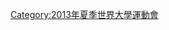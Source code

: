 {{Navbox
|name = 2013年夏季世界大學運動會
|state = collapsed
|title = [[2013年夏季世界大學運動會]]
|listclass = hlist
|titlestyle = background:#BFD7FF
|list1 =
* [[2013年夏季世界大學運動會田徑比賽|田徑]]
* [[2013年夏季世界大學運動會羽球比賽|羽球]]
* [[2013年夏季世界大學運動會籃球比賽|籃球]]
** [[2013年夏季世界大學運動會籃球比賽男子賽事|男]]
** [[2013年夏季世界大學運動會籃球比賽女子賽事|女]]
* [[2013年夏季世界大學運動會沙灘排球比賽|沙灘排球]]
* [[2013年夏季世界大學運動會帶式摔角比賽|帶式摔角]]
* [[2013年夏季世界大學運動會拳擊比賽|拳擊]]
* [[2013年夏季世界大學運動會輕艇比賽|輕艇]]
* [[2013年夏季世界大學運動會西洋棋比賽| 西洋棋]]
* [[2013年夏季世界大學運動會跳水比賽|跳水]]
* [[2013年夏季世界大學運動會擊劍比賽| 擊劍]]
* [[2013年夏季世界大學運動會曲棍球比賽|曲棍球]]
** [[2013年夏季世界大學運動會曲棍球比賽男子賽事|男]]
** [[2013年夏季世界大學運動會曲棍球比賽女子賽事|女]]
* [[2013年夏季世界大學運動會足球比賽|足球]]
** [[2013年夏季世界大學運動會足球比賽男子賽事|男]]
** [[2013年夏季世界大學運動會足球比賽女子賽事|女]]
* [[2013年夏季世界大學運動會體操比賽|體操]]
* [[2013年夏季世界大學運動會柔道比賽|柔道]]
* [[2013年夏季世界大學運動會划船比賽|划船]]
* [[2013年夏季世界大學運動會七人制橄欖球比賽|七人制橄欖球]]
** [[2013年夏季世界大學運動會七人制橄欖球比賽男子賽事|男]]
** [[2013年夏季世界大學運動會七人制橄欖球比賽女子賽事|女]]
* [[2013年夏季世界大學運動會桑搏比賽|桑搏]]
* [[2013年夏季世界大學運動會射擊比賽|射擊]]
* [[2013年夏季世界大學運動會游泳比賽|游泳]]
* [[2013年夏季世界大學運動會水上芭蕾比賽|水上芭蕾]]
* [[2013年夏季世界大學運動會桌球比賽|桌球]]
* [[2013年夏季世界大學運動會網球比賽|網球]]
* [[2013年夏季世界大學運動會排球比賽|排球]]
** [[2013年夏季世界大學運動會排球比賽男子賽事|男]]
** [[2013年夏季世界大學運動會排球比賽女子賽事|女]]
* [[2013年夏季世界大學運動會水球比賽|水球]]
** [[2013年夏季世界大學運動會水球比賽男子賽事|男]]
** [[2013年夏季世界大學運動會水球比賽女子賽事|女]]
* [[2013年夏季世界大學運動會舉重比賽|舉重]]
* [[2013年夏季世界大學運動會角力比賽|角力]]
}}<noinclude>
[[Category:2013年夏季世界大學運動會]]
</noinclude>
